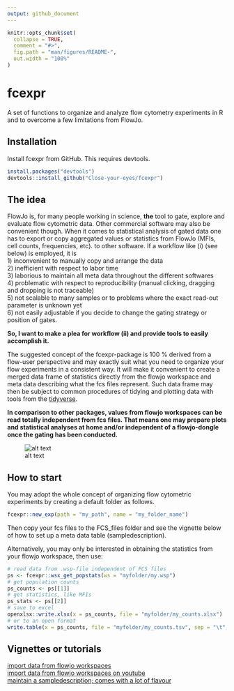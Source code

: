 ```yaml
---
output: github_document
---
```


<!-- README.md is generated from README.Rmd. Please edit that file -->

```r
knitr::opts_chunk$set(
  collapse = TRUE,
  comment = "#>",
  fig.path = "man/figures/README-",
  out.width = "100%"
)
```

# fcexpr

<!-- badges: start -->
<!-- badges: end -->

A set of functions to organize and analyze flow cytometry experiments in R and to overcome a few limitations from FlowJo.

## Installation

Install fcexpr from GitHub. This requires devtools.
``` r
install.packages("devtools")
devtools::install_github("Close-your-eyes/fcexpr")
```

## The idea
FlowJo is, for many people working in science, **the** tool to gate, explore and evaluate flow cytometric data. Other commercial software may also be convenient though.
When it comes to statistical analysis of gated data one has to export or copy aggregated values or statistics from FlowJo (MFIs, cell counts, frequencies, etc).
to other software. If a workflow like (i) (see below) is employed, it is  
1) inconvenient to manually copy and arrange the data  
2) inefficient with respect to labor time  
3) laborious to maintain all meta data throughout the different softwares  
4) problematic with respect to reproducibility (manual clicking, dragging and dropping is not traceable)  
5) not scalable to many samples or to problems where the exact read-out parameter is unknown yet  
6) not easily adjustable if you decide to change the gating strategy or position of gates.  
  
**So, I want to make a plea for workflow (ii) and provide tools to easily accomplish it.**  
  
The suggested concept of the fcexpr-package is 100 % derived from a flow-user perspective and may exactly suit what you need to organize your flow experiments in a consistent way.
It will make it convenient to create a merged data frame of statistics directly from the flowjo workspace and meta data describing what the fcs files represent. Such data frame may then be subject to common procedures
of tidying and plotting data with tools from the [tidyverse](https://www.tidyverse.org).

**In comparison to other packages, values from flowjo workspaces can be read totally independent from fcs files. That means one may prepare plots and statistical analyses at home and/or independent of a flowjo-dongle once the gating has been conducted.**

![alt text](inst/extdata/workflows.png)

## How to start

You may adopt the whole concept of organizing flow cytometric experiments by creating a default folder as follows.
``` r
fcexpr::new_exp(path = "my_path", name = "my_folder_name")
```
Then copy your fcs files to the FCS_files folder and see the vignette below of how to set up a meta data table (sampledescription).

Alternatively, you may only be interested in obtaining the statistics from your flowjo workspace, then use:
``` r
# read data from .wsp-file independent of FCS files
ps <- fcexpr::wsx_get_popstats(ws = "myfolder/my.wsp")
# get population counts
ps_counts <- ps[[1]]
# get statistics, like MFIs
ps_stats <- ps[[2]]
# save to excel
openxlsx::write.xlsx(x = ps_counts, file = "myfolder/my_counts.xlsx")
# or to an open format
write.table(x = ps_counts, file = "myfolder/my_counts.tsv", sep = "\t", row.names = F)
```

## Vignettes or tutorials
  
[import data from flowjo workspaces](https://close-your-eyes.github.io/fcexpr/articles/import_data_from_fj_workspaces.html)  
[import data from flowjo workspaces on youtube](https://www.youtube.com/watch?v=0yyfH_XqC2Q)  
[maintain a sampledescription; comes with a lot of flavour](https://www.youtube.com/watch?v=mZWZk4jVjas)





